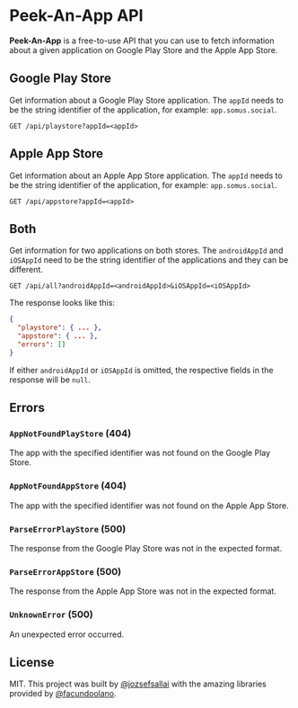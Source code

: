 # Peek-An-App API

**Peek-An-App** is a free-to-use API that you can use to fetch information about
a given application on Google Play Store and the Apple App Store.

## Google Play Store

Get information about a Google Play Store application. The `appId` needs to be
the string identifier of the application, for example: `app.somus.social`.

```
GET /api/playstore?appId=<appId>
```

## Apple App Store

Get information about an Apple App Store application. The `appId` needs to be
the string identifier of the application, for example: `app.somus.social`.

```
GET /api/appstore?appId=<appId>
```

## Both

Get information for two applications on both stores. The `androidAppId` and
`iOSAppId` need to be the string identifier of the applications and they can be
different.

```
GET /api/all?androidAppId=<androidAppId>&iOSAppId=<iOSAppId>
```

The response looks like this:

```json
{
  "playstore": { ... },
  "appstore": { ... },
  "errors": []
}
```

If either `androidAppId` or `iOSAppId` is omitted, the respective fields in the
response will be `null`.

## Errors

### `AppNotFoundPlayStore` (404)

The app with the specified identifier was not found on the Google Play Store.

### `AppNotFoundAppStore` (404)

The app with the specified identifier was not found on the Apple App Store.

### `ParseErrorPlayStore` (500)

The response from the Google Play Store was not in the expected format.

### `ParseErrorAppStore` (500)

The response from the Apple App Store was not in the expected format.

### `UnknownError` (500)

An unexpected error occurred.

## License

MIT. This project was built by [@jozsefsallai](https://github.com/jozsefsallai)
with the amazing libraries provided by [@facundoolano](https://github.com/facundoolano).
